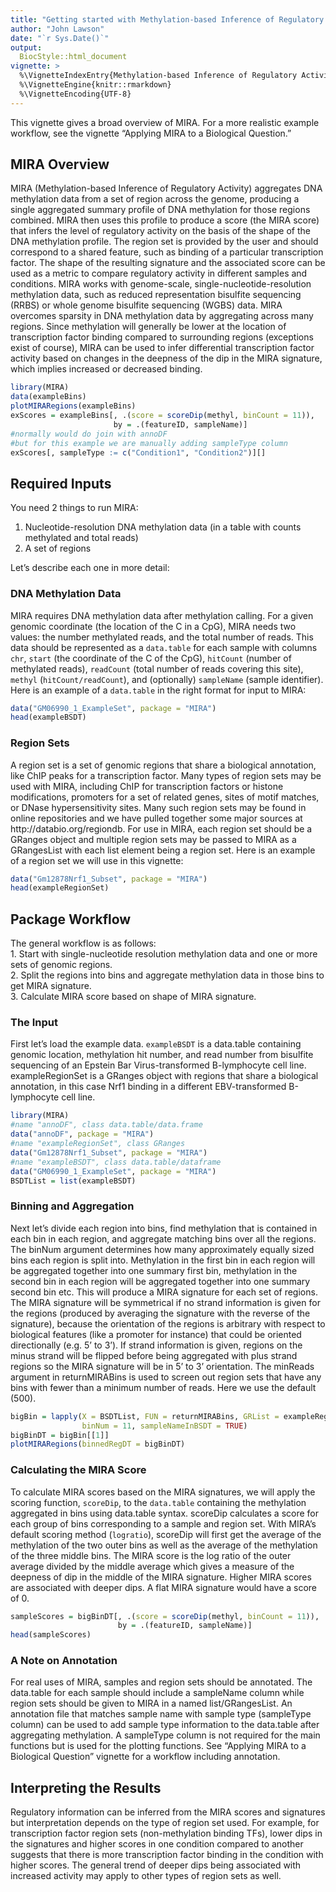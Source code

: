 ```yaml
---
title: "Getting started with Methylation-based Inference of Regulatory Activity"
author: "John Lawson"
date: "`r Sys.Date()`"
output: 
  BiocStyle::html_document
vignette: >
  %\VignetteIndexEntry{Methylation-based Inference of Regulatory Activity}
  %\VignetteEngine{knitr::rmarkdown}
  %\VignetteEncoding{UTF-8}
---
```


This vignette gives a broad overview of MIRA. For a more realistic example workflow, see the vignette "Applying MIRA to a Biological Question."

## MIRA Overview
MIRA (Methylation-based Inference of Regulatory Activity) aggregates DNA methylation data from a set of region across the genome, producing a single aggregated summary profile of DNA methylation for those regions combined. MIRA then uses this profile to produce a score (the MIRA score) that infers the level of regulatory activity on the basis of the shape of the DNA methylation profile. The region set is provided by the user and should correspond to a shared feature, such as binding of a particular transcription factor. The shape of the resulting signature and the associated score can be used as a metric to compare regulatory activity in different samples and conditions. MIRA works with genome-scale, single-nucleotide-resolution methylation data, such as reduced representation bisulfite sequencing (RRBS) or whole genome bisulfite sequencing (WGBS) data. MIRA overcomes sparsity in DNA methylation data by aggregating across many regions. Since methylation will generally be lower at the location of transcription factor binding compared to surrounding regions (exceptions exist of course), MIRA can be used to infer differential transcription factor activity based on changes in the deepness of the dip in the MIRA signature, which implies increased or decreased binding.

```r
library(MIRA)
data(exampleBins)
plotMIRARegions(exampleBins)
exScores = exampleBins[, .(score = scoreDip(methyl, binCount = 11)), 
                       by = .(featureID, sampleName)]
#normally would do join with annoDF 
#but for this example we are manually adding sampleType column
exScores[, sampleType := c("Condition1", "Condition2")][] 
```

## Required Inputs

You need 2 things to run MIRA:

1. Nucleotide-resolution DNA methylation data (in a table with counts methylated and total reads)
2. A set of regions

Let's describe each one in more detail:

### DNA Methylation Data
MIRA requires DNA methylation data after methylation calling. For a given genomic coordinate (the location of the C in a CpG), MIRA needs  two values: the number methylated reads, and the total number of reads. This data should be represented as a `data.table` for each sample with columns `chr`, `start` (the coordinate of the C of the CpG), `hitCount` (number of methylated reads), `readCount` (total number of reads covering this site), `methyl` (`hitCount/readCount`), and (optionally) `sampleName` (sample identifier). Here is an example of a `data.table` in the right format for input to MIRA:

```r
data("GM06990_1_ExampleSet", package = "MIRA")
head(exampleBSDT)
```

### Region Sets
A region set is a set of genomic regions that share a biological annotation, like ChIP peaks for a transcription factor. Many types of region sets may be used with MIRA, including ChIP for transcription factors or histone modifications, promoters for a set of related genes, sites of motif matches, or DNase hypersensitivity sites. Many such region sets may be found in online repositories and we have pulled together some major sources at http://databio.org/regiondb. For use in MIRA, each region set should be a GRanges object and multiple region sets may be passed to MIRA as a GRangesList with each list element being a region set. Here is an example of a region set we will use in this vignette:

```r
data("Gm12878Nrf1_Subset", package = "MIRA")
head(exampleRegionSet)
```

## Package Workflow
The general workflow is as follows:  
1. Start with single-nucleotide resolution methylation data and one or more sets of genomic regions.   
2. Split the regions into bins and aggregate methylation data in those bins to get MIRA signature.  
3. Calculate MIRA score based on shape of MIRA signature.

### The Input
First let's load the example data. `exampleBSDT` is a data.table containing genomic location, methylation hit number, and read number from bisulfite sequencing of an Epstein Bar Virus-transformed B-lymphocyte cell line. exampleRegionSet is a GRanges object with regions that share a biological annotation, in this case Nrf1 binding in a different EBV-transformed B-lymphocyte cell line.

```r
library(MIRA)
#name "annoDF", class data.table/data.frame
data("annoDF", package = "MIRA")
#name "exampleRegionSet", class GRanges
data("Gm12878Nrf1_Subset", package = "MIRA")
#name "exampleBSDT", class data.table/dataframe
data("GM06990_1_ExampleSet", package = "MIRA")
BSDTList = list(exampleBSDT)
```

### Binning and Aggregation
Next let's divide each region into bins, find methylation that is contained in each bin in each region, and aggregate matching bins over all the regions. The binNum argument determines how many approximately equally sized bins each region is split into. Methylation in the first bin in each region will be aggregated together into one summary first bin, methylation in the second bin in each region will be aggregated together into one summary second bin etc. This will produce a MIRA signature for each set of regions. The MIRA signature will be symmetrical if no strand information is given for the regions (produced by averaging the signature with the reverse of the signature), because the orientation of the regions is arbitrary with respect to biological features (like a promoter for instance) that could be oriented directionally (e.g. 5' to 3'). If strand information is given, regions on the minus strand will be flipped before being aggregated with plus strand regions so the MIRA signature will be in 5' to 3' orientation. The minReads argument in returnMIRABins is used to screen out region sets that have any bins with fewer than a minimum number of reads. Here we use the default (500).

```r
bigBin = lapply(X = BSDTList, FUN = returnMIRABins, GRList = exampleRegionSet, 
                binNum = 11, sampleNameInBSDT = TRUE)
bigBinDT = bigBin[[1]]
plotMIRARegions(binnedRegDT = bigBinDT)
```

### Calculating the MIRA Score
To calculate MIRA scores based on the MIRA signatures, we will apply the scoring function, `scoreDip`, to the `data.table` containing the methylation aggregated in bins using data.table syntax. scoreDip calculates a score for each group of bins corresponding to a sample and region set. With MIRA's default scoring method (`logratio`), scoreDip will first get the average of the methylation of the two outer bins as well as the average of the methylation of the three middle bins. The MIRA score is the log ratio of the outer average divided by the middle average which gives a measure of the deepness of dip in the middle of the MIRA signature. Higher MIRA scores are associated with deeper dips. A flat MIRA signature would have a score of 0.

```r
sampleScores = bigBinDT[, .(score = scoreDip(methyl, binCount = 11)), 
                        by = .(featureID, sampleName)]
head(sampleScores)
```

### A Note on Annotation
For real uses of MIRA, samples and region sets should be annotated. The data.table for each sample should include a sampleName column while region sets should be given to MIRA in a named list/GRangesList. An annotation file that matches sample name with sample type (sampleType column) can be used to add sample type information to the data.table after aggregating methylation. A sampleType column is not required for the main functions but is used for the plotting functions. See "Applying MIRA to a Biological Question" vignette for a workflow including annotation.

## Interpreting the Results
Regulatory information can be inferred from the MIRA scores and signatures but interpretation depends on the type of region set used. For example, for transcription factor region sets (non-methylation binding TFs), lower dips in the signatures and higher scores in one condition compared to another suggests that there is more transcription factor binding in the condition with higher scores. The general trend of deeper dips being associated with increased activity may apply to other types of region sets as well.
